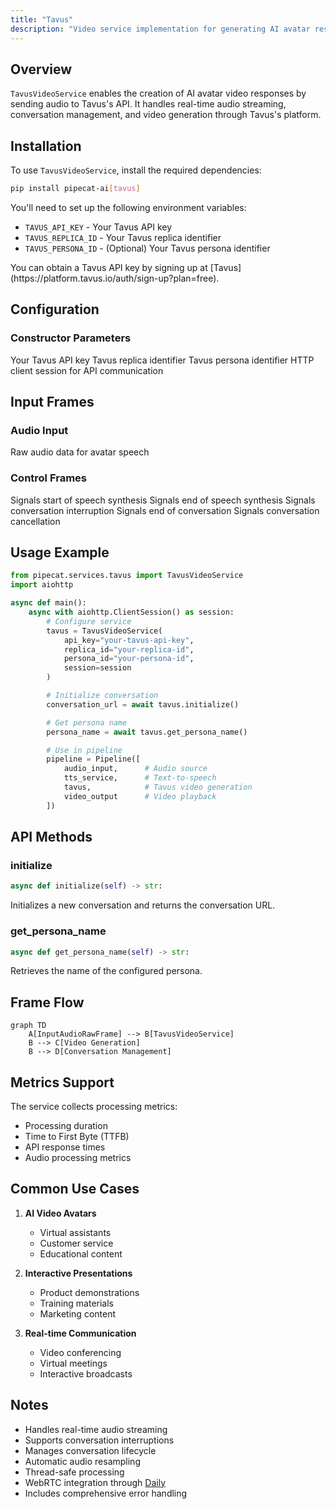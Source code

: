 ```yaml
---
title: "Tavus"
description: "Video service implementation for generating AI avatar responses using Tavus"
---
```


## Overview

`TavusVideoService` enables the creation of AI avatar video responses by sending audio to Tavus's API. It handles real-time audio streaming, conversation management, and video generation through Tavus's platform.

## Installation

To use `TavusVideoService`, install the required dependencies:

```bash
pip install pipecat-ai[tavus]
```

You'll need to set up the following environment variables:

- `TAVUS_API_KEY` - Your Tavus API key
- `TAVUS_REPLICA_ID` - Your Tavus replica identifier
- `TAVUS_PERSONA_ID` - (Optional) Your Tavus persona identifier

<Tip>
  You can obtain a Tavus API key by signing up at
  [Tavus](https://platform.tavus.io/auth/sign-up?plan=free).
</Tip>

## Configuration

### Constructor Parameters

<ParamField path="api_key" type="str" required>
  Your Tavus API key
</ParamField>

<ParamField path="replica_id" type="str" required>
  Tavus replica identifier
</ParamField>

<ParamField path="persona_id" type="str" default="pipecat0">
  Tavus persona identifier
</ParamField>

<ParamField path="session" type="aiohttp.ClientSession" required>
  HTTP client session for API communication
</ParamField>

## Input Frames

### Audio Input

<ParamField path="TTSAudioRawFrame" type="Frame">
  Raw audio data for avatar speech
</ParamField>

### Control Frames

<ParamField path="TTSStartedFrame" type="Frame">
  Signals start of speech synthesis
</ParamField>

<ParamField path="TTSStoppedFrame" type="Frame">
  Signals end of speech synthesis
</ParamField>

<ParamField path="StartInterruptionFrame" type="Frame">
  Signals conversation interruption
</ParamField>

<ParamField path="EndFrame" type="Frame">
  Signals end of conversation
</ParamField>

<ParamField path="CancelFrame" type="Frame">
  Signals conversation cancellation
</ParamField>

## Usage Example

```python
from pipecat.services.tavus import TavusVideoService
import aiohttp

async def main():
    async with aiohttp.ClientSession() as session:
        # Configure service
        tavus = TavusVideoService(
            api_key="your-tavus-api-key",
            replica_id="your-replica-id",
            persona_id="your-persona-id",
            session=session
        )

        # Initialize conversation
        conversation_url = await tavus.initialize()

        # Get persona name
        persona_name = await tavus.get_persona_name()

        # Use in pipeline
        pipeline = Pipeline([
            audio_input,      # Audio source
            tts_service,      # Text-to-speech
            tavus,            # Tavus video generation
            video_output      # Video playback
        ])
```

## API Methods

### initialize

```python
async def initialize(self) -> str:
```

Initializes a new conversation and returns the conversation URL.

### get_persona_name

```python
async def get_persona_name(self) -> str:
```

Retrieves the name of the configured persona.

## Frame Flow

```mermaid
graph TD
    A[InputAudioRawFrame] --> B[TavusVideoService]
    B --> C[Video Generation]
    B --> D[Conversation Management]
```

## Metrics Support

The service collects processing metrics:

- Processing duration
- Time to First Byte (TTFB)
- API response times
- Audio processing metrics

## Common Use Cases

1. **AI Video Avatars**

   - Virtual assistants
   - Customer service
   - Educational content

2. **Interactive Presentations**

   - Product demonstrations
   - Training materials
   - Marketing content

3. **Real-time Communication**
   - Video conferencing
   - Virtual meetings
   - Interactive broadcasts

## Notes

- Handles real-time audio streaming
- Supports conversation interruptions
- Manages conversation lifecycle
- Automatic audio resampling
- Thread-safe processing
- WebRTC integration through [Daily](/server/services/transport/daily)
- Includes comprehensive error handling
